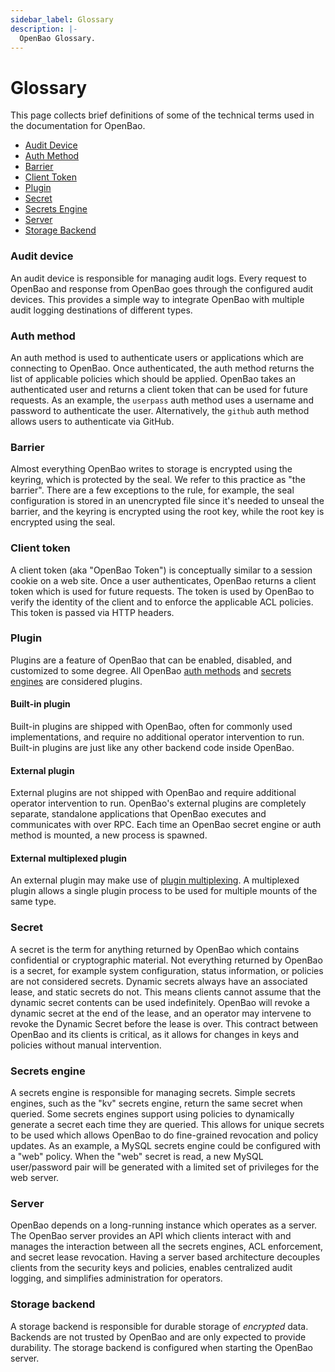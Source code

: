 ```yaml
---
sidebar_label: Glossary
description: |-
  OpenBao Glossary.
---
```


# Glossary

This page collects brief definitions of some of the technical terms used in the
documentation for OpenBao.

- [Audit Device](#audit-device)
- [Auth Method](#auth-method)
- [Barrier](#barrier)
- [Client Token](#client-token)
- [Plugin](#plugin)
- [Secret](#secret)
- [Secrets Engine](#secrets-engine)
- [Server](#server)
- [Storage Backend](#storage-backend)

### Audit device

An audit device is responsible for managing audit logs.
Every request to OpenBao and response from OpenBao goes through the configured
audit devices. This provides a simple way to integrate OpenBao with multiple
audit logging destinations of different types.

### Auth method

An auth method is used to authenticate users or applications
which are connecting to OpenBao. Once authenticated, the auth method returns the
list of applicable policies which should be applied. OpenBao takes an
authenticated user and returns a client token that can be used for future
requests. As an example, the `userpass` auth method uses a username and
password to authenticate the user. Alternatively, the `github` auth method
allows users to authenticate via GitHub.

### Barrier

Almost everything OpenBao writes to storage is encrypted using the keyring, which is protected by the seal. We refer to this practice as "the barrier". There are a few exceptions to the rule, for example, the seal configuration is stored in an unencrypted file since it's needed to unseal the barrier, and the keyring is encrypted using the root key, while the root key is encrypted using the seal.

### Client token

A client token (aka "OpenBao Token") is conceptually
similar to a session cookie on a web site. Once a user authenticates, OpenBao
returns a client token which is used for future requests. The token is used by
OpenBao to verify the identity of the client and to enforce the applicable ACL
policies. This token is passed via HTTP headers.

### Plugin

Plugins are a feature of OpenBao that can be enabled, disabled, and customized to
some degree. All OpenBao [auth methods](auth/index.mdx) and [secrets engines](secrets/index.mdx)
are considered plugins.

#### Built-in plugin

Built-in plugins are shipped with OpenBao, often for commonly used
implementations, and require no additional operator intervention to run.
Built-in plugins are just like any other backend code inside OpenBao.

#### External plugin

External plugins are not shipped with OpenBao and require additional operator
intervention to run. OpenBao's external plugins are completely separate,
standalone applications that OpenBao executes and communicates with over RPC.
Each time an OpenBao secret engine or auth method is mounted, a new process is
spawned.

#### External multiplexed plugin

An external plugin may make use of [plugin multiplexing](plugins/plugin-architecture.mdx#plugin-multiplexing).
A multiplexed plugin allows a single plugin process to be used for multiple
mounts of the same type.

### Secret

A secret is the term for anything returned by OpenBao which
contains confidential or cryptographic material. Not everything returned by
OpenBao is a secret, for example system configuration, status information, or
policies are not considered secrets. Dynamic secrets always have an associated lease, and static secrets do not.
This means clients cannot assume that the dynamic secret contents can be used
indefinitely. OpenBao will revoke a dynamic secret at the end of the lease, and an
operator may intervene to revoke the Dynamic Secret before the lease is over. This
contract between OpenBao and its clients is critical, as it allows for changes
in keys and policies without manual intervention.

### Secrets engine

A secrets engine is responsible for managing secrets.
Simple secrets engines, such as the "kv" secrets engine, return the same
secret when queried. Some secrets engines support using policies to
dynamically generate a secret each time they are queried. This allows for
unique secrets to be used which allows OpenBao to do fine-grained revocation and
policy updates. As an example, a MySQL secrets engine could be configured with
a "web" policy. When the "web" secret is read, a new MySQL user/password pair
will be generated with a limited set of privileges for the web server.

### Server

OpenBao depends on a long-running instance which operates as a
server. The OpenBao server provides an API which clients interact with and
manages the interaction between all the secrets engines, ACL enforcement, and
secret lease revocation. Having a server based architecture decouples clients
from the security keys and policies, enables centralized audit logging, and
simplifies administration for operators.

### Storage backend

A storage backend is responsible for durable storage of
_encrypted_ data. Backends are not trusted by OpenBao and are only expected to
provide durability. The storage backend is configured when starting the OpenBao
server.
